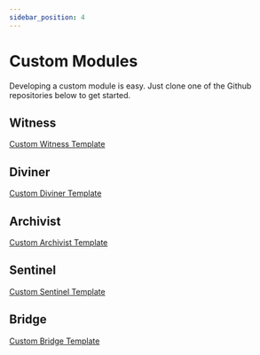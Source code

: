 ```yaml
---
sidebar_position: 4
---
```

# Custom Modules

Developing a custom module is easy.  Just clone one of the Github repositories below to get started.

## Witness

[Custom Witness Template](https://github.com/XYOracleNetwork/custom-witness-template)

## Diviner

[Custom Diviner Template](https://github.com/XYOracleNetwork/custom-diviner-template)

## Archivist

[Custom Archivist Template](https://github.com/XYOracleNetwork/custom-archivist-template)

## Sentinel

[Custom Sentinel Template](https://github.com/XYOracleNetwork/custom-sentinel-template)

## Bridge

[Custom Bridge Template](https://github.com/XYOracleNetwork/custom-bridge-template)